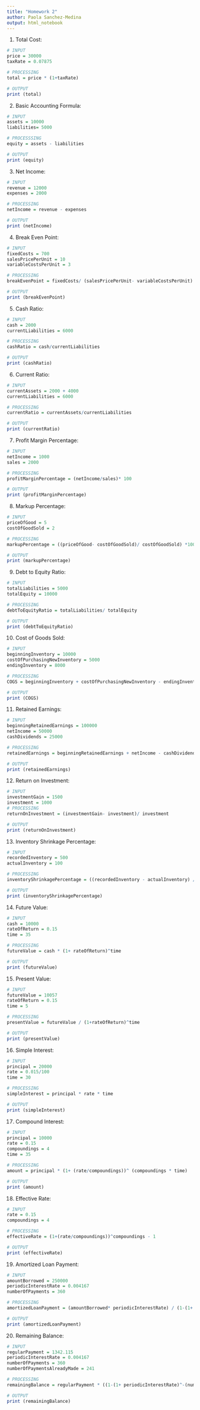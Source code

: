 ```yaml
---
title: "Homework 2"
author: Paola Sanchez-Medina
output: html_notebook
---
```


1. Total Cost:
```r
# INPUT
price = 30000
taxRate = 0.07875

# PROCESSING
total = price * (1+taxRate)

# OUTPUT
print (total)
```


2. Basic Accounting Formula:
```r
# INPUT
assets = 10000
liabilities= 5000

# PROCESSSING
equity = assets - liabilities

# OUTPUT
print (equity)
```


3. Net Income:
```r
# INPUT
revenue = 12000
expenses = 2000

# PROCESSING
netIncome = revenue - expenses

# OUTPUT
print (netIncome)
```


4. Break Even Point:
```r
# INPUT 
fixedCosts = 700
salesPricePerUnit = 10
variableCostsPerUnit = 3

# PROCESSING
breakEvenPoint = fixedCosts/ (salesPricePerUnit- variableCostsPerUnit)

# OUTPUT
print (breakEvenPoint)
```


5. Cash Ratio:
```r
# INPUT
cash = 2000
currentLiabilities = 6000

# PROCESSING
cashRatio = cash/currentLiabilities

# OUTPUT
print (cashRatio)
```


6. Current Ratio:
```r
# INPUT
currentAssets = 2000 + 4000
currentLiabilities = 6000

# PROCESSING
currentRatio = currentAssets/currentLiabilities

# OUTPUT
print (currentRatio)
```


7. Profit Margin Percentage:
```r
# INPUT
netIncome = 1000
sales = 2000

# PROCESSING
profitMarginPercentage = (netIncome/sales)* 100

# OUTPUT
print (profitMarginPercentage)
```


8. Markup Percentage:
```r
# INPUT
priceOfGood = 5
costOfGoodSold = 2

# PROCESSING
markupPercentage = ((priceOfGood- costOfGoodSold)/ costOfGoodSold) *100

# OUTPUT
print (markupPercentage)
```


9. Debt to Equity Ratio:
```r
# INPUT
totalLiabilities = 5000
totalEquity = 10000

# PROCESSING
debtToEquityRatio = totalLiabilities/ totalEquity

# OUTPUT
print (debtToEquityRatio)
```


10. Cost of Goods Sold:
```r
# INPUT
beginningInventory = 10000
costOfPurchasingNewInventory = 5000
endingInventory = 8000

# PROCESSING
COGS = beginningInventory + costOfPurchasingNewInventory - endingInventory

# OUTPUT
print (COGS)
```


11. Retained Earnings:
```r
# INPUT
beginningRetainedEarnings = 100000
netIncome = 50000
cashDividends = 25000

# PROCESSING
retainedEarnings = beginningRetainedEarnings + netIncome - cashDividends

# OUTPUT
print (retainedEarnings)
```


12. Return on Investment:
```r
# INPUT
investmentGain = 1500
investment = 1000
# PROCESSING
returnOnInvestment = (investmentGain- investment)/ investment

# OUTPUT
print (returnOnInvestment)
```


13. Inventory Shrinkage Percentage:
```r
# INPUT
recordedInventory = 500
actualInventory = 100

# PROCESSING
inventoryShrinkagePercentage = ((recordedInventory - actualInventory) / recordedInventory) *100

# OUTPUT
print (inventoryShrinkagePercentage)
```


14. Future Value:
```r
# INPUT
cash = 10000
rateOfReturn = 0.15
time = 35

# PROCESSING
futureValue = cash * (1+ rateOfReturn)^time

# OUTPUT
print (futureValue)
```


15. Present Value:
```r
# INPUT
futureValue = 10057
rateOfReturn = 0.15
time = 5

# PROCESSING
presentValue = futureValue / (1+rateOfReturn)^time

# OUTPUT
print (presentValue)
```


16. Simple Interest:
```r
# INPUT
principal = 20000
rate = 0.015/100
time = 30

# PROCESSING
simpleInterest = principal * rate * time

# OUTPUT
print (simpleInterest)
```


17. Compound Interest:
```r
# INPUT
principal = 10000
rate = 0.15
compoundings = 4
time = 35

# PROCESSING
amount = principal * (1+ (rate/compoundings))^ (compoundings * time)

# OUTPUT
print (amount)
```


18. Effective  Rate:
```r
# INPUT
rate = 0.15
compoundings = 4

# PROCESSING
effectiveRate = (1+(rate/compoundings))^compoundings - 1

# OUTPUT
print (effectiveRate)
```


19. Amortized Loan Payment:
```r
# INPUT
amountBorrowed = 250000
periodicInterestRate = 0.004167
numberOfPayments = 360

# PROCESSING
amortizedLoanPayment = (amountBorrowed* periodicInterestRate) / (1-(1+ periodicInterestRate)^-numberOfPayments)

# OUTPUT
print (amortizedLoanPayment)
```


20. Remaining Balance:
```r
# INPUT
regularPayment = 1342.115
periodicInterestRate = 0.004167
numberOfPayments = 360
numberOfPaymentsAlreadyMade = 241

# PROCESSING
remainingBalance = regularPayment * ((1-(1+ periodicInterestRate)^-(numberOfPayments- numberOfPaymentsAlreadyMade))/ periodicInterestRate)

# OUTPUT
print (remainingBalance)
```

